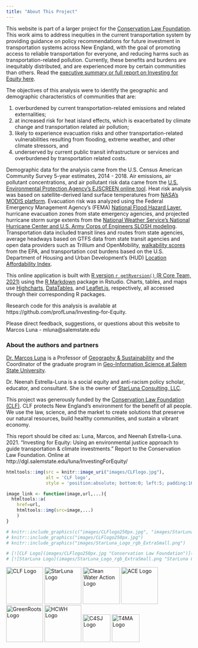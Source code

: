 ```yaml
---
title: "About This Project"
---
```


This website is part of a larger project for the [Conservation Law Foundation](https://www.clf.org/).  This work aims to address inequities in the current transportation system by providing guidance on policy recommendations for future investment in transportation systems across New England, with the goal of promoting  access to reliable transportation for everyone, and reducing harms such as transportation-related pollution. Currently, these benefits and burdens are inequitably distributed, and are experienced more by certain communities than others. Read the [executive summary or full report on Investing for Equity here](reports/Transportation Equitable Investment Report FINAL.pdf). 

The objectives of this analysis were to identify the geographic and demographic characteristics of communities that are:

1. overburdened by current transportation-related emissions and related externalities; 
2. at increased risk for heat island effects, which is exacerbated by climate change and transportation related air pollution;
3. likely to experience evacuation risks and other transportation-related vulnerabilities resulting from flooding, extreme weather, and other climate stressors, and
4. underserved by current public transit infrastructure or services and overburdened by transportation related costs.

Demographic data for the analysis came from the U.S. Census American Community Survey 5-year estimates, 2014 - 2018. 
Air emissions, air pollutant concentrations, and air pollutant risk data came from the [U.S. Environmental Protection Agency's EJSCREEN online tool](https://www.epa.gov/ejscreen). 
Heat risk analysis was based on satellite-derived land surface temperatures from [NASA's MODIS platform](https://modis.gsfc.nasa.gov/data/dataprod/mod11.php). 
Evacuation risk was analyzed using the Federal Emergency Management Agency's (FEMA) [National Flood Hazard Layer](https://msc.fema.gov/portal/advanceSearch), hurricane evacuation zones from state emergency agencies, and projected hurricane storm surge extents from the [National Weather Service's National Hurricane Center and U.S. Army Corps of Engineers SLOSH modeling](https://www.nhc.noaa.gov/nationalsurge/). 
Transportation data included transit lines and routes from state agencies, average headways based on GTFS data from state transit agencies and open data providers such as Trillium and OpenMobility, [walkability scores](https://www.epa.gov/smartgrowth/smart-location-mapping#walkability) from the EPA, and transportation cost burdens based on the U.S. Department of Housing and Urban Development's (HUD) [Location Affordability Index](https://www.hudexchange.info/programs/location-affordability-index/about/). 

This online application is built with [R version `r getRversion()` (R Core Team, 2021)](https://www.r-project.org/) using the [R Markdown](https://rmarkdown.rstudio.com/) package in Rstudio. Charts, tables, and maps use [Highcharts](http://www.highcharts.com/),  [DataTables](https://datatables.net/), and [Leaflet.js](http://leafletjs.com/), respectively, all accessed through their corresponding R packages.  

Research code for this analysis is available at https://github.com/profLuna/Investing-for-Equity.

Please direct feedback, suggestions, or questions about this website to Marcos Luna - mluna@salemstate.edu

### About the authors and partners
[Dr. Marcos Luna](https://directory.salemstate.edu/profile/marcos.luna) is a Professor of [Geography & Sustainability](https://www.salemstate.edu/academics/college-arts-and-sciences/geography-and-sustainability) and the Coordinator of the graduate program in [Geo-Information Science at Salem State University](https://www.salemstate.edu/graduate/msgeo). 

Dr. Neenah Estrella-Luna is a social equity and anti-racism policy scholar, educator, and consultant. She is the owner of [StarLuna Consulting, LLC](https://starluna.net).

This project was generously funded by the [Conservation Law Foundation (CLF)](https://www.clf.org/). CLF protects New England’s environment for the benefit of all people. We use the law, science, and the market to create solutions that preserve our natural resources, build healthy communities, and sustain a vibrant economy. 

This report should be cited as:
Luna, Marcos, and Neenah Estrella-Luna. 2021. “Investing for Equity: Using an environmental justice approach to guide transportation & climate investments.” Report to the Conservation Law Foundation. Online at http://dgl.salemstate.edu/luna/InvestingForEquity/


```r
htmltools::img(src = knitr::image_uri("images/CLFlogo.jpg"), 
               alt = 'CLF logo', 
               style = 'position:absolute; bottom:0; left:5; padding:10px;')
```

```r
image_link <- function(image,url,...){
  htmltools::a(
    href=url,
    htmltools::img(src=image,...)
    )
}

# knitr::include_graphics(c("images/CLFlogo250px.jpg", "images/StarLuna_Logo_rgb_ExtraSmall.png"))
# knitr::include_graphics("images/CLFlogo250px.jpg")
# knitr::include_graphics("images/StarLuna_Logo_rgb_ExtraSmall.png")

# [![CLF Logo](images/CLFlogo250px.jpg "Conservation Law Foundation")](https://www.clf.org/)
# [![StarLuna Logo](images/StarLuna_Logo_rgb_ExtraSmall.png "StarLuna Consulting")](https://starluna.net/)
```

| [![CLF Logo](images/CLFlogo250px.jpg "Conservation Law Foundation"){height=100px}](https://www.clf.org/)  [![StarLuna Logo](images/StarLuna_Logo_rgb_ExtraSmall.png "StarLuna Consulting"){height=100px}](https://starluna.net/)  [![Clean Water Action Logo](images/Clean Water Action Logo.png "Clean Water Action"){height=100px}](https://www.cleanwateraction.org/)  [![ACE Logo](images/ACE-logo (2).jpg "ACE"){height=100px}](https://ace-ej.org/)  [![GreenRoots Logo](images/GR Logo.jpeg "GreenRoots"){height=100px}](http://www.greenrootschelsea.org/)  [![HCWH Logo](images/HCWH logo transparent[1].png "Health Care Without Harm"){height=100px}](https://noharm.org/)  [![C4SJ Logo](images/1643228804202.jpg "Coalition for Social Justice"){height=75px}](https://coalitionforsocialjustice.org/)  [![T4MA Logo](images/T4MA_horz.png "Transportation for Massachusetts"){height=75px}](https://www.t4ma.org/)


